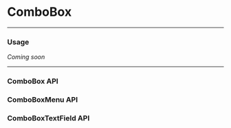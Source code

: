 # ComboBox

---

### Usage
_Coming soon_

---

### ComboBox API
<PropsTable component='ComboBox' />

### ComboBoxMenu API
<PropsTable component='ComboBoxMenu' />

### ComboBoxTextField API
<PropsTable component='ComboBoxTextField' />
